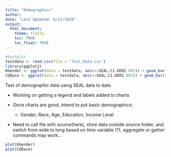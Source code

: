 ```yaml
---
title: "Demographics"
author: 
date: "Last Updated: 6/21/2020"
output: 
  html_document:
    theme: flatly
    toc: TRUE
    toc_float: TRUE
---
```


```r
#testplot
testdata <- read.csv(file = 'Test_Data.csv')
library(ggplot2)
KGender <- ggplot(data = testdata, aes(x=SEAL.C1.DERI.002)) + geom_bar(show.legend=TRUE, fill=c("light blue","light pink"), colour="black")+ labs(caption = "SEAL Test Data", x = "Child Gender", y = "Total Children")
CGRace <- ggplot(data = testdata, aes(x=SEAL.C1.DERI.003)) + geom_bar(show.legend=TRUE, fill=c("pink","light blue","light green", "light yellow"), colour="black")+ labs(caption = "SEAL Test Data", x = "Caregiver Race", y = "Counts")
```


Test of demographic data using SEAL data to date.

  - Working on getting a legend and labels added to charts
  
  - Once charts are good, intend to put basic demographics:
  
      - Gender, Race, Age, Education, Income Level
  
  - Need to call file with source(here), store data outside source folder, and switch from wide to long based on time variable (?), aggregate or gather commands may work...

```r
plot(KGender)
plot(CGRace)
```

